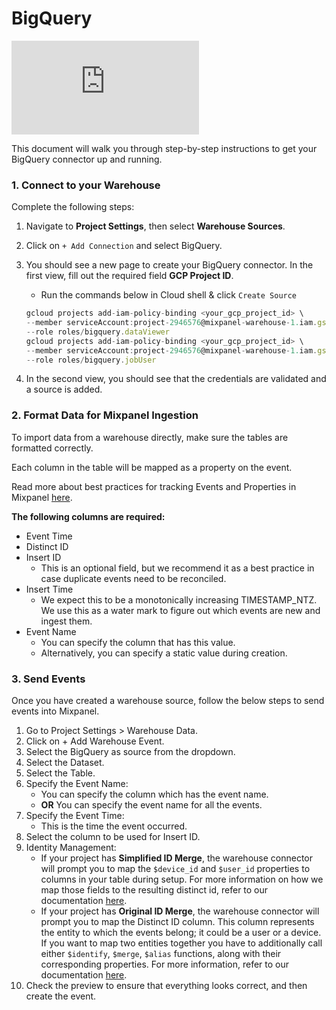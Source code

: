 # BigQuery

<div style={{position: 'relative', 'padding-bottom': '64.90384615384616%', height: 0}}>
    <iframe src="https://www.loom.com/embed/04f4ea75310744cdab477e1b47684db3?sid=3728258e-b860-431f-bdf2-cff508b2b19e"
        frameborder="0"
        webkitallowfullscreen mozallowfullscreen allowfullscreen
        style={{position: 'absolute', 'top': 0, 'left': 0, 'width': '100%', 'height': '100%'}}>
    </iframe>
</div>

This document will walk you through step-by-step instructions to get your BigQuery connector up and running.

### 1. Connect to your Warehouse

Complete the following steps:

1. Navigate to **Project Settings**, then select **Warehouse Sources**.
2. Click on `+ Add Connection` and select BigQuery.
3. You should see a new page to create your BigQuery connector. In the first view, fill out the required field **GCP Project ID**. 
    - Run the commands below in Cloud shell & click  `Create Source`
    
    ```jsx
    gcloud projects add-iam-policy-binding <your_gcp_project_id> \
    --member serviceAccount:project-2946576@mixpanel-warehouse-1.iam.gserviceaccount.com \
    --role roles/bigquery.dataViewer
    gcloud projects add-iam-policy-binding <your_gcp_project_id> \
    --member serviceAccount:project-2946576@mixpanel-warehouse-1.iam.gserviceaccount.com \
    --role roles/bigquery.jobUser
    ```
    
4. In the second view, you should see that the credentials are validated and a source is added. 


### 2. Format Data for Mixpanel Ingestion


To import data from a warehouse directly, make sure the tables are formatted correctly.

Each column in the table will be mapped as a property on the event. 

Read more about best practices for tracking Events and Properties in Mixpanel [here](https://docs.mixpanel.com/docs/tracking/how-tos/events-and-properties). 

**The following columns are required:** 

- Event Time
- Distinct ID
- Insert ID
    - This is an optional field, but we recommend it as a best practice in case duplicate events need to be reconciled.
- Insert Time
    - We expect this to be a monotonically increasing TIMESTAMP_NTZ. We use this as a water mark to figure out which events are new and ingest them.
- Event Name
    - You can specify the column that has this value.
    - Alternatively, you can specify a static value during creation.

### 3. Send Events

Once you have created a warehouse source, follow the below steps to send events into Mixpanel.
1. Go to Project Settings > Warehouse Data.
2. Click on + Add Warehouse Event.
3. Select the BigQuery as source from the dropdown.
4. Select the Dataset.
5. Select the Table.
6. Specify the Event Name:
    - You can specify the column which has the event name.
    - **OR** You can specify the event name for all the events.
7. Specify the Event Time:
    - This is the time the event occurred.
8. Select the column to be used for Insert ID.
9. Identity Management:
    - If your project has **Simplified ID Merge**, the warehouse connector will prompt you to map the `$device_id` and `$user_id` properties to columns in your table during setup. For more information on how we map those fields to the resulting distinct id, refer to our documentation [here](https://docs.mixpanel.com/docs/tracking/how-tos/identifying-users#usage).
    - If your project has **Original ID Merge**, the warehouse connector will prompt you to map the Distinct ID column. This column represents the entity to which the events belong; it could be a user or a device. If you want to map two entities together you have to additionally call either `$identify`, `$merge`, `$alias` functions, along with their corresponding properties. For more information, refer to our documentation [here](https://docs.mixpanel.com/docs/tracking/how-tos/identifying-users#how-does-the-simplified-api-differ-from-the-original-api). 
10. Check the preview to ensure that everything looks correct, and then create the event.
